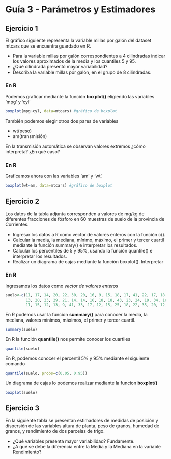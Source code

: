# Guía 3 - Parámetros y Estimadores

## Ejercicio 1

El gráfico siguiente representa la variable millas por galón del 
dataset mtcars que se encuentra guardado en R. 


* Para la variable millas por galón correspondientes a 4 cilindradas indicar los valores aproximados de la media y los cuantiles 5 y 95. 
* ¿Qué cilindrada presentó mayor variabilidad?
* Describa la variable millas por galón, en el grupo de 8 cilindradas. 

  
  
### En R 

Podemos graficar mediante la función __boxplot()__ eligiendo las variables 'mpg' y 'cyl'
```r
boxplot(mpg~cyl, data=mtcars) #gráfico de boxplot
```
  
También podemos elegir otros dos pares de variables


* wt(peso)
* am(transmisión)


En la transmisión automática se observan valores extremos ¿cómo interpreta? ¿En qué caso?

### En R

Graficamos ahora con las variables 'am' y 'wt'.
```r
boxplot(wt~am, data=mtcars) #gráfico de boxplot
```


## Ejercicio 2

Los datos de la tabla adjunta corresponden a valores de mg/kg de diferentes fracciones de fósforo en 60 muestras de suelo de la provincia de Corrientes. 

\begin{tabular}{||c| c | c | c | c | c| c | c | c | c |c| c | c | c | c | c| c | c | c | c ||}
\hline
\hline
11 & 17  & 14 & 20 & 22  & 30  & 20  & 16  & 9  & 15  & 18  & 17  & 41  & 22  & 17  & 18  & 22  & 19  & 23  & 15 \\
\hline
13  & 20  & 23  & 29  & 21  & 14  & 14  & 16  & 18  & 18  & 43  & 23  & 24  & 19  & 34  & 16  & 24  & 16  & 35  & 24 \\
\hline
11  & 15  & 12  & 13  & 9  & 41  & 33  & 17  & 12  & 15  & 25  & 18  & 22  & 35  & 20  & 12  & 13  & 11  & 13  & 40 \\
\hline
\hline
\end{tabular}



* Ingresar los datos a R como vector de valores enteros con la función c().
* Calcular la media, la mediana, mínimo, máximo, el primer y tercer cuartil mediante la función summary() e interpretar los resultados. 
* Calcular los percentiles de 5 y 95%, usando la función quantile() e interpretar los resultados. 
* Realizar un diagrama de cajas mediante la función boxplot(). Interpretar


### En R 

Ingresamos los datos como _vector de valores enteros_
```r
suelo<-c(11, 17, 14, 20, 22, 30, 20, 16, 9, 15, 18, 17, 41, 22, 17, 18, 22, 19, 23, 15, 
         13, 20, 23, 29, 21, 14, 14, 16, 18, 18, 43, 23, 24, 19, 34, 16, 24, 16, 35, 24, 
         11, 15, 12, 13, 9, 41, 33, 17, 12, 15, 25, 18, 22, 35, 20, 12, 13, 11, 13, 40)

```

En R podemos usar la funcion **summary()** para conocer la media, la mediana, valores mínimos, máximos, el primer y tercer cuartil. 
```r
summary(suelo)
```

En R la función **quantile()** nos permite conocer los cuartiles
```r
quantile(suelo)
```


En R, podemos conocer el percentil 5% y 95% mediante el siguiente comando
```r
quantile(suelo, probs=c(0.05, 0.95))
```


Un diagrama de cajas lo podemos realizar mediante la funcion **boxplot()**

```r
boxplot(suelo)
```




## Ejercicio 3

En la siguiente tabla se presentan estimadores de medidas de posición y dispersión de las variables altura de planta, peso de granos, humedad de granos, y rendimiento de dos parcelas de trigo.

\begin{tabular}{||c| c | c | c | c | c| c | c ||}
\hline
\hline
Parcela & Variable & n & Media & D.E & Var(n-1)  & CV & Mediana \\
\hline
1 & Altura & 16 & 56.41 & 10.27 & 105.57 & 18.21 & 59.20 \\
\hline
1 & Peso Grano & 16 & 49.19 & 16.69 & 278.54 & 33.93 & 47.05 \\
\hline
1 & Humedad & 16 & 10.35  & 3.75   & 14.09 & 36.26 & 9.40 \\
\hline
1 & Rendimiento & 16 & 1304.19 & 356.41 & 127029.76 & 27.33 & 1380.00 \\
\hline
\hline
\end{tabular}




* ¿Qué variables presenta mayor variabilidad? Fundamente. 
* ¿A qué se debe la diferencia entre la Media y la Mediana en la variable Rendimiento?




